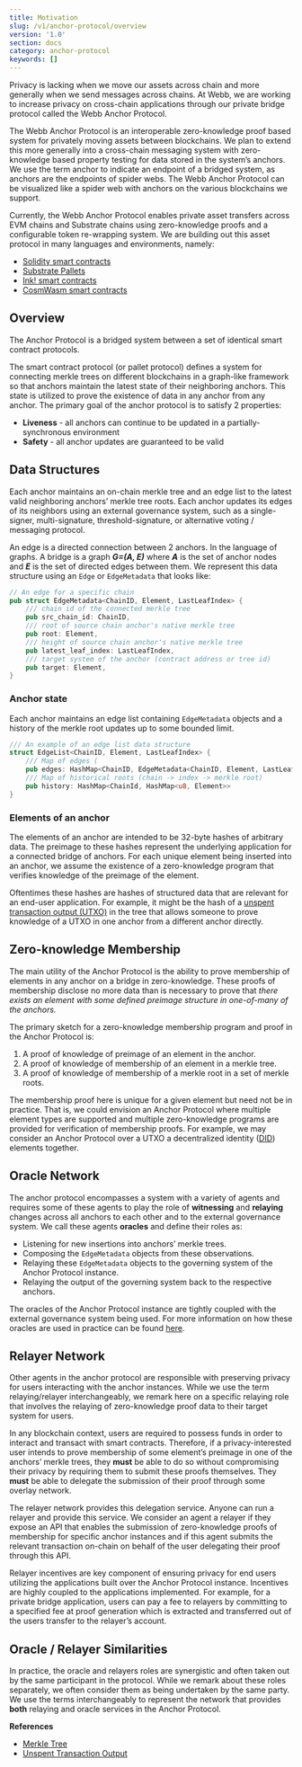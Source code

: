 ```yaml
---
title: Motivation
slug: /v1/anchor-protocol/overview
version: '1.0'
section: docs
category: anchor-protocol
keywords: []
---
```


Privacy is lacking when we move our assets across chain and more generally when we send messages across chains. 
At Webb, we are working to increase privacy on cross-chain applications through our private bridge protocol 
called the Webb Anchor Protocol.

The Webb Anchor Protocol is an interoperable zero-knowledge proof based system for privately moving assets 
between blockchains. We plan to extend this more generally into a cross-chain messaging system with 
zero-knowledge based property testing for data stored in the system’s anchors. We use the term anchor to 
indicate an endpoint of a bridged system, as anchors are the endpoints of spider webs. The Webb Anchor Protocol 
can be visualized like a spider web with anchors on the various blockchains we support.

Currently, the Webb Anchor Protocol enables private asset transfers across EVM chains and Substrate chains 
using zero-knowledge proofs and a configurable token re-wrapping system. We are building out this asset 
protocol in many languages and environments, namely:

- [Solidity smart contracts](https://github.com/webb-tools/protocol-solidity)
- [Substrate Pallets](https://github.com/webb-tools/protocol-substrate)
- [Ink! smart contracts](https://github.com/webb-tools/protocol-ink)
- [CosmWasm smart contracts](https://github.com/webb-tools/protocol-cosmwasm)

## Overview

The Anchor Protocol is a bridged system between a set of identical smart contract protocols.

The smart contract protocol (or pallet protocol) defines a system for connecting merkle trees on different 
blockchains in a graph-like framework so that anchors maintain the latest state of their neighboring anchors. 
This state is utilized to prove the existence of data in any anchor from any anchor. The primary goal of the 
anchor protocol is to satisfy 2 properties:

- **Liveness** - all anchors can continue to be updated in a partially-synchronous environment
- **Safety** - all anchor updates are guaranteed to be valid

## Data Structures 

Each anchor maintains an on-chain merkle tree and an edge list to the latest valid neighboring anchors’ merkle 
tree roots. Each anchor updates its edges of its neighbors using an external governance system, such as a 
single-signer, multi-signature, threshold-signature, or alternative voting / messaging protocol.

An edge is a directed connection between 2 anchors. In the language of graphs. A bridge is a 
graph ***G=(A, E)*** where ***A*** is the set of anchor nodes and ***E*** is the set of directed edges between 
them. We represent this data structure using an `Edge` or `EdgeMetadata` that looks like:

```rust
// An edge for a specific chain
pub struct EdgeMetadata<ChainID, Element, LastLeafIndex> {
	/// chain id of the connected merkle tree
	pub src_chain_id: ChainID,
	/// root of source chain anchor's native merkle tree
	pub root: Element,
	/// height of source chain anchor's native merkle tree
	pub latest_leaf_index: LastLeafIndex,
	/// target system of the anchor (contract address or tree id)
	pub target: Element,
}
```

### Anchor state

Each anchor maintains an edge list containing `EdgeMetadata` objects and a history of the merkle root updates 
up to some bounded limit.

```rust
/// An example of an edge list data structure
struct EdgeList<ChainID, Element, LastLeafIndex> {
	/// Map of edges (
	pub edges: HashMap<ChainID, EdgeMetadata<ChainID, Element, LastLeafIndex>
	/// Map of historical roots (chain -> index -> merkle root)
	pub history: HashMap<ChainId, HashMap<u8, Element>>
}
```

### Elements of an anchor

The elements of an anchor are intended to be 32-byte hashes of arbitrary data. The preimage to these hashes 
represent the underlying application for a connected bridge of anchors. For each unique element being inserted 
into an anchor, we assume the existence of a zero-knowledge program that verifies knowledge of the preimage of 
the element.

Oftentimes these hashes are hashes of structured data that are relevant for an end-user application. For example, 
it might be the hash of a [unspent transaction output (UTXO)](https://en.wikipedia.org/wiki/Unspent_transaction_output) 
in the tree that allows someone to prove knowledge of a UTXO in one anchor from a different anchor directly.

## Zero-knowledge Membership

The main utility of the Anchor Protocol is the ability to prove membership of elements in any anchor on a bridge in 
zero-knowledge. These proofs of membership disclose no more data than is necessary to prove that *there exists an 
element with some defined preimage structure in one-of-many of the anchors.*

The primary sketch for a zero-knowledge membership program and proof in the Anchor Protocol is:

1. A proof of knowledge of preimage of an element in the anchor.
2. A proof of knowledge of membership of an element in a merkle tree.
3. A proof of knowledge of membership of a merkle root in a set of merkle roots.

The membership proof here is unique for a given element but need not be in practice. That is, we could envision 
an Anchor Protocol where multiple element types are supported and multiple zero-knowledge programs are provided 
for verification of membership proofs. For example, we may consider an Anchor Protocol over a UTXO a decentralized 
identity ([DID](https://www.w3.org/TR/did-core/)) elements together.

## Oracle Network

The anchor protocol encompasses a system with a variety of agents and requires some of these agents to play the role 
of **witnessing** and **relaying** changes across all anchors to each other and to the external governance system. 
We call these agents **oracles** and define their roles as:

- Listening for new insertions into anchors’ merkle trees.
- Composing the `EdgeMetadata` objects from these observations.
- Relaying these `EdgeMetadata` objects to the governing system of the Anchor Protocol instance.
- Relaying the output of the governing system back to the respective anchors.

The oracles of the Anchor Protocol instance are tightly coupled with the external governance system being used. For more 
information on how these oracles are used in practice can be found [here](https://github.com/webb-tools/relayer).

## Relayer Network

Other agents in the anchor protocol are responsible with preserving privacy for users interacting with the anchor instances. 
While we use the term relaying/relayer interchangeably, we remark here on a specific relaying role that involves the relaying 
of zero-knowledge proof data to their target system for users.

In any blockchain context, users are required to possess funds in order to interact and transact with smart contracts. 
Therefore, if a privacy-interested user intends to prove membership of some element’s preimage in one of the anchors’ 
merkle trees, they **must** be able to do so without compromising their privacy by requiring them to submit these proofs 
themselves. They **must** be able to delegate the submission of their proof through some overlay network.

The relayer network provides this delegation service. Anyone can run a relayer and provide this service. We consider an agent 
a relayer if they expose an API that enables the submission of zero-knowledge proofs of membership for specific anchor 
instances and if this agent submits the relevant transaction on-chain on behalf of the user delegating their proof through this API.

Relayer incentives are key component of ensuring privacy for end users utilizing the applications built over the Anchor Protocol 
instance. Incentives are highly coupled to the applications implemented. For example, for a private bridge application, users can 
pay a fee to relayers by committing to a specified fee at proof generation which is extracted and transferred out of the users 
transfer to the relayer’s account.

## Oracle / Relayer Similarities

In practice, the oracle and relayers roles are synergistic and often taken out by the same participant in the protocol. While we 
remark about these roles separately, we often consider them as being undertaken by the same party. We use the terms interchangeably 
to represent the network that provides **both** relaying and oracle services in the Anchor Protocol.

**References**

- [Merkle Tree](https://en.wikipedia.org/wiki/Merkle_tree)
- [Unspent Transaction Output](https://en.wikipedia.org/wiki/Unspent_transaction_output)
